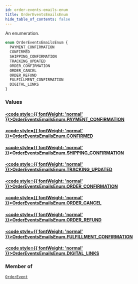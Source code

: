 ```yaml
---
id: order-events-emails-enum
title: OrderEventsEmailsEnum
hide_table_of_contents: false
---
```








An enumeration.

```graphql
enum OrderEventsEmailsEnum {
  PAYMENT_CONFIRMATION
  CONFIRMED
  SHIPPING_CONFIRMATION
  TRACKING_UPDATED
  ORDER_CONFIRMATION
  ORDER_CANCEL
  ORDER_REFUND
  FULFILLMENT_CONFIRMATION
  DIGITAL_LINKS
}
```


### Values

#### [<code style={{ fontWeight: 'normal' }}>OrderEventsEmailsEnum.<b>PAYMENT_CONFIRMATION</b></code>](#) 
> 
> 

#### [<code style={{ fontWeight: 'normal' }}>OrderEventsEmailsEnum.<b>CONFIRMED</b></code>](#) 
> 
> 

#### [<code style={{ fontWeight: 'normal' }}>OrderEventsEmailsEnum.<b>SHIPPING_CONFIRMATION</b></code>](#) 
> 
> 

#### [<code style={{ fontWeight: 'normal' }}>OrderEventsEmailsEnum.<b>TRACKING_UPDATED</b></code>](#) 
> 
> 

#### [<code style={{ fontWeight: 'normal' }}>OrderEventsEmailsEnum.<b>ORDER_CONFIRMATION</b></code>](#) 
> 
> 

#### [<code style={{ fontWeight: 'normal' }}>OrderEventsEmailsEnum.<b>ORDER_CANCEL</b></code>](#) 
> 
> 

#### [<code style={{ fontWeight: 'normal' }}>OrderEventsEmailsEnum.<b>ORDER_REFUND</b></code>](#) 
> 
> 

#### [<code style={{ fontWeight: 'normal' }}>OrderEventsEmailsEnum.<b>FULFILLMENT_CONFIRMATION</b></code>](#) 
> 
> 

#### [<code style={{ fontWeight: 'normal' }}>OrderEventsEmailsEnum.<b>DIGITAL_LINKS</b></code>](#) 
> 
> 



### Member of

[`OrderEvent`](../../../developer/api-reference/objects/order-event)  <Badge class="secondary" text="object"/>



